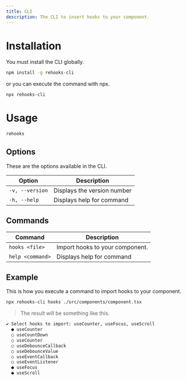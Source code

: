 ```yaml
---
title: CLI
description: The CLI to insert hooks to your component.
---
```


# Installation

You must install the CLI globally.

```bash title="Terminal"
npm install -g rehooks-cli
```

or you can execute the command with npx.

```bash title="Terminal"
npx rehooks-cli
```

# Usage

```bash title="Terminal"
rehooks
```

## Options

These are the options available in the CLI.

| Option          | Description                 |
| --------------- | --------------------------- |
| `-v, --version` | Displays the version number |
| `-h, --help`    | Displays help for command   |

## Commands

| Command          | Description                     |
| ---------------- | ------------------------------- |
| `hooks <file>`   | Import hooks to your component. |
| `help <command>` | Displays help for command       |

## Example

This is how you execute a command to import hooks to your component.

```bash title="Terminal"
npx rehooks-cli hooks ./src/components/component.tsx
```

> The result will be something like this.

```bash title="Terminal"
✔ Select hooks to import: useCounter, useFocus, useScroll
  ● useCounter
  ○ useCountDown
  ○ useCounter
  ○ useDebounceCallback
  ○ useDebounceValue
  ○ useEventCallback
  ○ useEventListener
  ● useFocus
  ● useScroll
```
